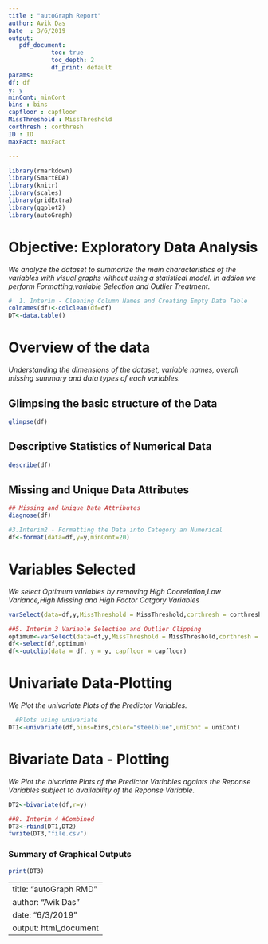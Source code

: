 ```yaml
---
title : "autoGraph Report"
author: Avik Das
Date  : 3/6/2019
output: 
   pdf_document:
            toc: true
            toc_depth: 2
            df_print: default
params:
df: df
y: y
minCont: minCont
bins : bins
capfloor : capfloor
MissThreshold : MissThreshold
corthresh : corthresh
ID : ID
maxFact: maxFact

---
```

  
```r
library(rmarkdown)
library(SmartEDA)
library(knitr)
library(scales)
library(gridExtra)
library(ggplot2)
library(autoGraph)

```


# Objective: Exploratory Data Analysis

*We analyze the dataset to summarize the main characteristics of the variables with visual graphs without using a statistical model. In addion we perform Formatting,variable Selection and Outlier Treatment.*


```r
#  1. Interim - Cleaning Column Names and Creating Empty Data Table
colnames(df)<-colclean(df=df)
DT<-data.table()
```


# Overview of the data


*Understanding the dimensions of the dataset, variable names, overall missing summary and data types of each variables.*

## Glimpsing the basic structure of the Data
```r

glimpse(df)
```


## Descriptive Statistics of Numerical Data
```r

describe(df)
```


## Missing and Unique Data Attributes
```r
## Missing and Unique Data Attributes
diagnose(df)
```


```r
#3.Interim2 - Formatting the Data into Category an Numerical
df<-format(data=df,y=y,minCont=20)

```


# Variables Selected


*We select Optimum variables by removing High Coorelation,Low Variance,High Missing and High Factor Catgory Variables*


```r
varSelect(data=df,y,MissThreshold = MissThreshold,corthresh = corthresh,maxFact = maxFact,ID=ID)
```


```r
##5. Interim 3 Variable Selection and Outlier Clipping
optimum<-varSelect(data=df,y,MissThreshold = MissThreshold,corthresh = corthresh,maxFact = maxFact,ID=ID)
df<-select(df,optimum)
df<-outclip(data = df, y = y, capfloor = capfloor)
```


# Univariate Data-Plotting


*We Plot the univariate  Plots of the Predictor Variables.*


```r
  #Plots using univariate
DT1<-univariate(df,bins=bins,color="steelblue",uniCont = uniCont)
```


# Bivariate Data - Plotting


*We Plot the bivariate Plots of the Predictor Variables againts the Reponse Variables subject to availability of the Reponse Variable.*


```r
DT2<-bivariate(df,r=y)
```


```r
##8. Interim 4 #Combined
DT3<-rbind(DT1,DT2)
fwrite(DT3,"file.csv")
```


### Summary of Graphical Outputs


```r
print(DT3)

```


---
title:  "autoGraph RMD"
author: "Avik Das"
date:   "6/3/2019"
output: html_document
---
